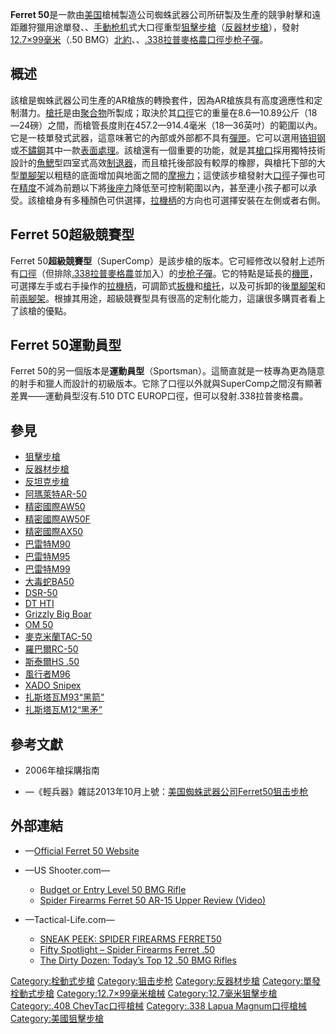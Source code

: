{{noteTA
|G1=軍事
|G2=長度單位
|G3=Firearms
}}
{{Infobox Weapon
|name= Ferret 50狙擊步槍
|image= 
|image_size= 300px
|caption= 
|origin= {{flagcountry|United States}}
|type= <div class="NavFrame collapsed" style="color: black; background-color: #FFFFFF; margin: 0 auto; padding: 0 10px; text-align: left;"><div class="NavHead" style="background-color: #FFFFFF; margin: 0 auto; padding: 0 10px; font-weight:normal;"></div><div class="NavContent" style="background-color: #FFFFFF; margin: 0 auto; padding: 0 10px;">
* [[手動槍機|栓式步槍]]
* [[狙擊步槍|狙擊步槍]]
* [[反器材步槍|反器材步槍]]
</div>
</div>
<!-- Type selection -->
|is_ranged= yes
|is_bladed= 
|is_explosive= 
|is_artillery= 
|is_vehicle= 
|is_missile= 
|is_UK= 
<!-- Service history -->
|service= 
|used_by= 
|wars= 
<!-- Production history -->
|designer= 蜘蛛武器公司
|design_date= 
|manufacturer= 蜘蛛武器公司
|unit_cost= US [[$|$]]2,350—2,700（取決於[[表面處理|表面處理]]）
|production_date= 
|number= 
|variants= 
<!-- General specifications -->
|spec_label= 
|weight= 8.6—10.89[[千克|千克]]（18—24[[磅|磅]]）
|length= 
|part_length= 457.2—914.4[[毫米|毫米]]（18—36[[英寸|英寸]]）
|width= 
|height= 
|diameter= 
|crew= 
<!-- Ranged weapon specifications --> 
|cartridge= -{}-
* [[12.7×99mm_NATO|12.7×99毫米北約口徑]]（.50 BMG）
* {{Link-en|.408 CheyTac|.408 Cheyenne Tactical}}
* [[.338拉普麥格農|.338拉普麥格農]]
|caliber= <div class="NavFrame collapsed" style="color: black; background-color: #FFFFFF; margin: 0 auto; padding: 0 10px; text-align: left;"><div class="NavHead" style="background-color: #FFFFFF; margin: 0 auto; padding: 0 10px; font-weight:normal;"></div><div class="NavContent" style="background-color: #FFFFFF; margin: 0 auto; padding: 0 10px;">
* .50 BMG：12.7毫米（.50英吋）
* .408 CheyTac：10.36毫米（.408英吋）
* .338拉普麥格農：8.59毫米（.338英吋）
</div>
</div>
|barrels= 1根，可選製成材質，{{Link-en|比賽等級|Match grade}}，[[自由浮動式槍管|自由浮動式]]，[[槍口|槍口]]裝有[[魚鰓|魚鰓]]型四室式[[砲口制動器|制退器]]<div class="NavFrame collapsed" style="color: black; background-color: #FFFFFF; margin: 0 auto; padding: 0 10px; text-align: left;"><div class="NavHead" style="background-color: #FFFFFF; margin: 0 auto; padding: 0 10px; font-weight:normal;"></div><div class="NavContent" style="background-color: #FFFFFF; margin: 0 auto; padding: 0 10px;">
* .50 BMG：標準[[膛線|膛線]]纏距為1：15，膛線8條，右旋
* .408 CheyTac：標準膛線纏距為1：13，膛線8條，右旋
* .338拉普麥格農：標準膛線纏距為1：10，膛線6條，右旋
</div>
</div>
|action= [[手動槍機|旋转后拉式枪机]]
|mode= {{Link-en|單發|Single-shot}}
|rate= 
|velocity= 
|range= 
|max_range= 
|feed= 1發子彈，通過拋殼口{{Link-en|後膛槍炮|Breechloader|裝入}}[[機匣|機匣]]
|sights= 機匣頂部的[[皮卡汀尼導軌|MIL-STD-1913戰術導軌]]上安裝日間／夜間[[瞄準镜|光學狙擊鏡]]、[[紅點鏡|紅點鏡／反射式瞄準鏡]]、[[全像武器照準器|全息瞄準鏡]]、[[夜視鏡|夜視鏡]]或[[熱成像儀|熱成像儀]]（可拆卸）
<!-- 火炮規格 -->
|breech= 
|recoil= 
|carriage= 
|elevation= 
|traverse= 
<!-- 刃器規格 --> 
|blade_type= 
|hilt_type= 
|sheath_type= 
|head_type= 
|haft_type= 
<!-- 爆炸物內填炸藥規格 --> 
|filling= 
|filling_weight= 
|detonation= 
|yield= 
<!-- 車輛/飛彈規格 -->
|armour= 
|primary_armament= 
|secondary_arament= 
|engine= 
|engine_power= 
|transmission= 
|payload_capacity= 
|fuel_capacity= 
|pw_ratio= 
|suspension= 
|clearance= 
|vehicle_range= 
|speed= 
|guidance= 
|steering= 
<!-- Missiles only -->
|wingspan= 
|propellant= 
|ceiling= 
|altitude= 
|depth= 
|boost= 
|accuracy= 
|launch_platform= 
|transport= 
}}

'''Ferret 50'''是一款由[[美国|美国]]槍械製造公司蜘蛛武器公司所研製及生產的競爭射擊和遠距離狩獵用途單發、{{Link-en|後膛槍炮|Breechloader|後膛裝填}}、[[手動槍機#旋轉後拉式槍機|手動枪机]]式大口徑重型[[狙擊步槍|狙擊步槍]]（[[反器材步槍|反器材步槍]]），發射[[12.7×99mm_NATO|12.7×99毫米]]（.50 BMG）[[北大西洋公约组织|北約]]、{{Link-en|.408 CheyTac|.408 Cheyenne Tactical}}、[[.338拉普麥格農|.338拉普麥格農]][[口徑|口徑]][[步枪|步枪]][[子彈|子彈]]。

== 概述 ==
該槍是蜘蛛武器公司生產的AR槍族的轉換套件，因為AR槍族具有高度適應性和定制潛力。[[槍托|槍托]]是由[[聚合物|聚合物]]所製成；取決於其[[口徑|口徑]]它的重量在8.6—10.89公斤（18—24磅）之間，而槍管長度則在457.2—914.4毫米（18—36英吋）的範圍以內。它是一枝單發式武器，這意味著它的內部或外部都不具有[[彈匣|彈匣]]。它可以選用[[铬|铬]][[钼|钼]][[钢|钢]]或[[不鏽鋼|不鏽鋼]]其中一款[[表面處理|表面處理]]。該槍還有一個重要的功能，就是其[[槍口|槍口]]採用獨特技術設計的[[魚鰓|魚鰓]]型四室式高效[[砲口制動器|制退器]]，而且槍托後部設有較厚的橡膠{{Link-en|緩衝墊|Recoil pad}}，與槍托下部的大型[[單腳架|單腳架]]以粗糙的底面增加與地面之間的[[摩擦力|摩擦力]]；這使該步槍發射大[[口徑|口徑]]子彈也可在[[测量精度|精度]]不減為前題以下將[[後座力|後座力]]降低至可控制範圍以內，甚至連小孩子都可以承受。該槍槍身有多種顏色可供選擇，[[拉機柄|拉機柄]]的方向也可選擇安裝在左側或者右側。

== Ferret 50超級競賽型 ==
Ferret 50'''超級競賽型'''（SuperComp）是該步槍的{{Link-en|比賽等級|Match grade}}版本。它可經修改以發射上述所有[[口徑|口徑]]（但排除[[.338拉普麥格農|.338拉普麥格農]]並加入{{Link-en|.510 DTC EUROP|.510 DTC EUROP}}）的[[步枪|步枪]][[子彈|子彈]]。它的特點是延長的[[機匣|機匣]]，可選擇左手或右手操作的[[拉機柄|拉機柄]]，可調節式[[扳機|扳機]]和[[槍托|槍托]]，以及可拆卸的後[[單腳架|單腳架]]和前[[兩腳架|兩腳架]]。根據其用途，超級競賽型具有很高的定制化能力，這讓很多購買者看上了該槍的優點。

== Ferret 50運動員型 ==
Ferret 50的另一個版本是'''運動員型'''（Sportsman）。這簡直就是一枝專為更為隨意的射手和獵人而設計的初級版本。它除了口徑以外就與SuperComp之間沒有顯著差異——運動員型沒有.510 DTC EUROP口徑，但可以發射.338拉普麥格農。

== 參見 ==
{{refbegin|3}}
* [[狙擊步槍|狙擊步槍]]
* [[反器材步槍|反器材步槍]]
* [[反坦克步槍|反坦克步槍]]
* [[阿瑪萊特AR-50狙擊步槍|阿瑪萊特AR-50]]
* [[精密國際AW50狙擊步槍|精密國際AW50]]
* [[精密國際AW50F狙擊步槍|精密國際AW50F]]
* [[精密國際AX50狙擊步槍|精密國際AX50]]
* [[巴雷特M90狙擊步槍|巴雷特M90]]
* [[巴雷特M95狙擊步槍|巴雷特M95]]
* [[巴雷特M99狙击步枪|巴雷特M99]]
* [[大毒蛇BA50狙擊步槍|大毒蛇BA50]]
* [[DSR-50狙擊步槍|DSR-50]]
* [[沙漠科技硬目標攔截狙擊步槍|DT HTI]]
* [[Grizzly_Big_Boar狙擊步槍|Grizzly Big Boar]]
* [[OM_50復仇女神狙擊步槍|OM 50]]
* [[TAC-50狙擊步槍|麥克米蘭TAC-50]]
* [[羅巴爾RC-50狙擊步槍|羅巴爾RC-50]]
* [[斯泰爾HS_.50狙擊步槍|斯泰爾HS .50]]
* [[風行者M96狙擊步槍|風行者M96]]
* [[XADO_Snipex狙擊步槍|XADO Snipex]]
* [[扎斯塔瓦M93黑箭狙擊步槍|扎斯塔瓦M93“黑箭”]]
* [[扎斯塔瓦M12黑矛狙擊步槍|扎斯塔瓦M12“黑矛”]]
{{div col end}}
<!-- == 資料來源 ==
<div class="references-small">
<references />
</div> -->

== 參考文獻 ==
* 2006年槍採購指南
* {{zh-hans icon}}—《輕兵器》雜誌2013年10月上號：[http://mall.cnki.net/magazine/Article/QBQI201319003.htm 美国蜘蛛武器公司Ferret50狙击步枪]{{Wayback|url=http://mall.cnki.net/magazine/Article/QBQI201319003.htm |date=20141107120929 }}

== 外部連結 ==
* {{en icon}}—[http://ferret50.com Official Ferret 50 Website]{{Wayback|url=http://ferret50.com/ |date=20200215175933 }}
* {{en icon}}—US Shooter.com—
** [https://web.archive.org/web/20160810202900/http://www.us-shooter.com/budget-or-entry-level-50-bmg-rifle/ Budget or Entry Level 50 BMG Rifle]
** [http://www.us-shooter.com/category/rifles/50-bmg/ Spider Firearms Ferret 50 AR-15 Upper Review (Video)]{{Wayback|url=http://www.us-shooter.com/category/rifles/50-bmg/ |date=20160711140955 }}
* {{en icon}}—Tactical-Life.com—
** [http://www.tactical-life.com/firearms/sneak-peek-spider-firearms-ferret50/#spider-firearms-ferret50-3 SNEAK PEEK: SPIDER FIREARMS FERRET50]{{Wayback|url=http://www.tactical-life.com/firearms/sneak-peek-spider-firearms-ferret50/#spider-firearms-ferret50-3 |date=20160403144500 }}
** [http://www.tactical-life.com/firearms/fifty-spotlight-ferret-50/#ferret50-23 Fifty Spotlight – Spider Firearms Ferret .50]{{Wayback|url=http://www.tactical-life.com/firearms/fifty-spotlight-ferret-50/#ferret50-23 |date=20190216023533 }}
** [http://www.tactical-life.com/firearms/todays-top-12-50-bmg-rifles/3/ The Dirty Dozen: Today’s Top 12 .50 BMG Rifles]{{Wayback|url=http://www.tactical-life.com/firearms/todays-top-12-50-bmg-rifles/3/ |date=20160729071831 }}

[[Category:栓動式步槍|Category:栓動式步槍]]
[[Category:狙击步枪|Category:狙击步枪]]
[[Category:反器材步槍|Category:反器材步槍]]
[[Category:單發栓動式步槍|Category:單發栓動式步槍]]
[[Category:12.7×99毫米槍械|Category:12.7×99毫米槍械]]
[[Category:12.7毫米狙擊步槍|Category:12.7毫米狙擊步槍]]
[[Category:.408_CheyTac口徑槍械|Category:.408 CheyTac口徑槍械]]
[[Category:.338_Lapua_Magnum口徑槍械|Category:.338 Lapua Magnum口徑槍械]]
[[Category:美國狙擊步槍|Category:美國狙擊步槍]]